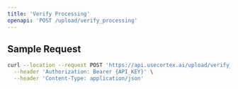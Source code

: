 ```yaml
---
title: 'Verify Processing'
openapi: 'POST /upload/verify_processing'
---
```


## Sample Request

```bash
curl --location --request POST 'https://api.usecortex.ai/upload/verify_processing?file_id={FILE_ID}' \
  --header 'Authorization: Bearer {API_KEY}' \
  --header 'Content-Type: application/json'
```
